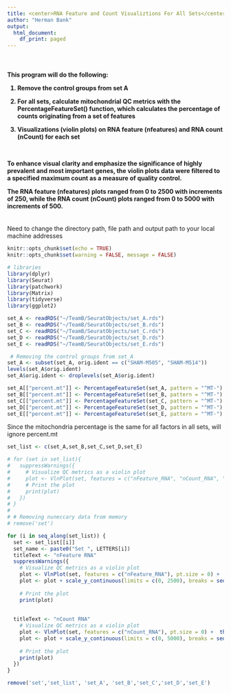 ---
title: <center>RNA Feature and Count Visualiztions For All Sets</center>
author: "Herman Bank"
output:
  html_document:
    df_print: paged
---
<br>

<h4>This program will do the following:

1. Remove the control groups from set A

2. For all sets, calculate mitochondrial QC metrics with the PercentageFeatureSet() function, which calculates the percentage of counts originating from a set of features

3. Visualizations (violin plots) on RNA feature (nfeatures) and RNA count (nCount) for each set 

<br>

To enhance visual clarity and emphasize the significance of highly prevalent and most important genes, the violin plots data were filtered to a specified maximum count as a measure of quality control.

The RNA feature (nfeatures) plots ranged from 0 to 2500 with increments of 250, while the RNA count (nCount) plots ranged from 0 to 5000 with increments of 500.</h4>

<br>
Need to change the directory path, file path and output path to your local machine addresses
```{r setup, include=FALSE}

knitr::opts_chunk$set(echo = TRUE)
knitr::opts_chunk$set(warning = FALSE, message = FALSE) 

# libraries
library(dplyr)
library(Seurat)
library(patchwork)
library(Matrix)
library(tidyverse)
library(ggplot2)
```


```{r}
set_A <- readRDS("~/TeamB/SeuratObjects/set_A.rds")
set_B <- readRDS("~/TeamB/SeuratObjects/set_B.rds")
set_C <- readRDS("~/TeamB/SeuratObjects/set_C.rds")
set_D <- readRDS("~/TeamB/SeuratObjects/set_D.rds")
set_E <- readRDS("~/TeamB/SeuratObjects/set_E.rds")
```


```{r}

 # Removing the control groups from set_A
set_A <- subset(set_A, orig.ident == c("SHAM-M505", "SHAM-M514"))
levels(set_A$orig.ident)
set_A$orig.ident <- droplevels(set_A$orig.ident)

```

```{r}

set_A[["percent.mt"]] <- PercentageFeatureSet(set_A, pattern = "^MT-")
set_B[["percent.mt"]] <- PercentageFeatureSet(set_B, pattern = "^MT-")
set_C[["percent.mt"]] <- PercentageFeatureSet(set_C, pattern = "^MT-")
set_D[["percent.mt"]] <- PercentageFeatureSet(set_D, pattern = "^MT-")
set_E[["percent.mt"]] <- PercentageFeatureSet(set_E, pattern = "^MT-")

```


Since the mitochondria percentage is the same for all factors in all sets, will ignore percent.mt
```{r}

set_list <- c(set_A,set_B,set_C,set_D,set_E)

# for (set in set_list){
#   suppressWarnings({
#     # Visualize QC metrics as a violin plot
#     plot <- VlnPlot(set, features = c("nFeature_RNA", "nCount_RNA", "percent.mt"), ncol = 3)
#     # Print the plot
#     print(plot)
#   })
# }
# 
# # Removing nuneccary data from memory
# remove('set')

```


```{r}

for (i in seq_along(set_list)) {
  set <- set_list[[i]]
  set_name <- paste0("Set ", LETTERS[i])
  titleText <- "nFeature RNA"
  suppressWarnings({
    # Visualize QC metrics as a violin plot
    plot <- VlnPlot(set, features = c("nFeature_RNA"), pt.size = 0) +  theme(legend.position = "none") + ggtitle(paste(set_name, titleText)) + ggtitle(paste(set_name, titleText)) + scale_y_continuous(labels = scales::comma)
    plot <- plot + scale_y_continuous(limits = c(0, 2500), breaks = seq(0, 2500, by = 250)) + theme(axis.text.x = element_blank(), axis.title.x = element_blank())
   
    # Print the plot
    print(plot)
    
    
  titleText <- "nCount RNA"
    # Visualize QC metrics as a violin plot
    plot <- VlnPlot(set, features = c("nCount_RNA"), pt.size = 0) +  theme(legend.position = "none") + ggtitle(paste(set_name, titleText)) + ggtitle(paste(set_name, titleText)) + scale_y_continuous(labels = scales::comma)
    plot <- plot + scale_y_continuous(limits = c(0, 5000), breaks = seq(0, 5000, by = 500)) + theme(axis.text.x = element_blank(), axis.title.x = element_blank())
 
    # Print the plot
    print(plot)
  })
}


```



```{r}
remove('set','set_list', 'set_A', 'set_B','set_C','set_D','set_E')
```










